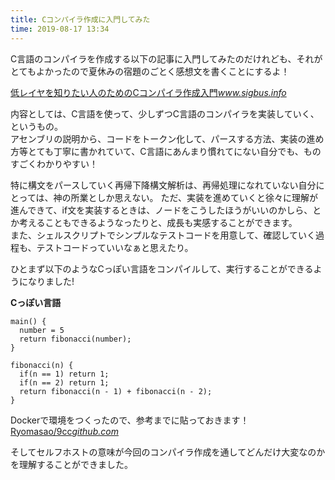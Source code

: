 ```yaml
---
title: Cコンパイラ作成に入門してみた
time: 2019-08-17 13:34
---
```


C言語のコンパイラを作成する以下の記事に入門してみたのだけれども、それがとてもよかったので夏休みの宿題のごとく感想文を書くことにするよ！

[低レイヤを知りたい人のためのCコンパイラ作成入門](https://www.sigbus.info/compilerbook#)<cite class="hatena-citation"><a href="https://www.sigbus.info/compilerbook#">www.sigbus.info</a></cite>

内容としては、C言語を使って、少しずつC言語のコンパイラを実装していく、というもの。  
アセンブリの説明から、コードをトークン化して、パースする方法、実装の進め方等とても丁寧に書かれていて、C言語にあんまり慣れてにない自分でも、ものすごくわかりやすい！

特に構文をパースしていく再帰下降構文解析は、再帰処理になれていない自分にとっては、神の所業としか思えない。 ただ、実装を進めていくと徐々に理解が進んできて、if文を実装するときは、ノードをこうしたほうがいいのかしら、とか考えることもできるようなったりと、成長も実感することができます。  
また、シェルスクリプトでシンプルなテストコードを用意して、確認していく過程も、テストコードっていいなぁと思えたり。

ひとまず以下のようなCっぽい言語をコンパイルして、実行することができるようになりました!

**Cっぽい言語**

```
main() {
  number = 5
  return fibonacci(number);
}

fibonacci(n) {
  if(n == 1) return 1;
  if(n == 2) return 1;
  return fibonacci(n - 1) + fibonacci(n - 2);
}
```

Dockerで環境をつくったので、参考までに貼っておきます！[Ryomasao/9cc](https://github.com/Ryomasao/9cc)<cite class="hatena-citation"><a href="https://github.com/Ryomasao/9cc">github.com</a></cite>

そしてセルフホストの意味が今回のコンパイラ作成を通してどんだけ大変なのかを理解することができました。
